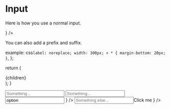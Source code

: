 


# Input

Here is how you use a normal input.

<Playground component={Input}>
  <ControlledField component={
    <Input placeholder="Placeholder..." />
  } />
</Playground>


You can also add a prefix and suffix.

  example: css`
    label: noreplace;
    width: 300px;
    > * {
      margin-bottom: 20px;
    }
  `,
};

  return (
    <div className={style.example}>
      {children}
    </div>
  );
}

<Playground>
  <Example>
    <Input placeholder="Something..." prefix="$" />
    <Input placeholder="Something..." suffix=".com" />
    <Input placeholder="Something..." prefix={
      <Select value="option" values={[{ label: 'Option', value: 'option' }]} placeholder="Select..." />
    } />
    <Input placeholder="Something else..." suffix={
      <Button withIcon="activity">Click me</Button>
    } />
  </Example>
</Playground>
